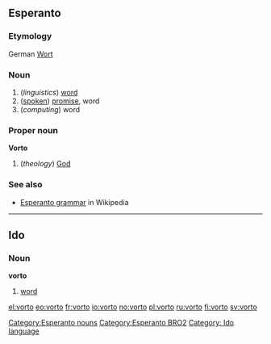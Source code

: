==Esperanto==
===Etymology===
German [[Wort]]
===Noun===
{{eo-noun}}
#(''linguistics'') [[word]]
#([[spoken]]) [[promise]], word
#(''computing'') word

===Proper noun===
'''Vorto'''

#(''theology'') [[God]]

===See also===
*[[w:Esperanto grammar|Esperanto grammar]] in Wikipedia

[[Category:Esperanto nouns]]
[[Category:Esperanto BRO2]]

----

==Ido==
===Noun===
'''vorto'''

#[[word]]

[[Category: Ido language]]

[[el:vorto]]
[[eo:vorto]]
[[fr:vorto]]
[[io:vorto]]
[[no:vorto]]
[[pl:vorto]]
[[ru:vorto]]
[[fi:vorto]]
[[sv:vorto]]